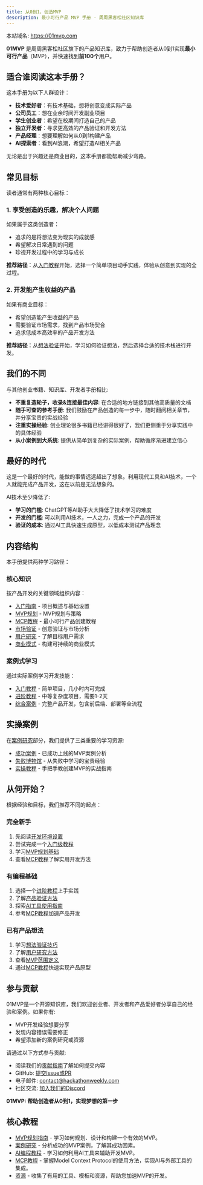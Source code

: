 ```yaml
---
title: 从0到1，创造MVP
description: 最小可行产品 MVP 手册 - 周周黑客松社区知识库
---
```


本站域名: https://01mvp.com

**01MVP** 是周周黑客松社区旗下的产品知识库，致力于帮助创造者从0到1实现**最小可行产品**（MVP），并快速找到**前100个**用户。

## 适合谁阅读这本手册？

这本手册为以下人群设计：

- **技术爱好者**：有技术基础，想将创意变成实际产品
- **公司员工**：想在业余时间开发副业项目
- **学生创业者**：希望在校期间打造自己的产品
- **独立开发者**：寻求更高效的产品验证和开发方法
- **产品经理**：想要理解如何从0到1构建产品
- **AI探索者**：看到AI浪潮，希望打造AI相关产品

无论是出于兴趣还是商业目的，这本手册都能帮助减少弯路。

## 常见目标

读者通常有两种核心目标：

### 1. 享受创造的乐趣，解决个人问题
   
如果属于这类创造者：
- 追求的是将想法变为现实的成就感
- 希望解决日常遇到的问题
- 珍视开发过程中的学习与成长

**推荐路径**：从[入门教程](/docs/tutorials/beginners)开始，选择一个简单项目动手实践，体验从创意到实现的全过程。

### 2. 开发能产生收益的产品
   
如果有商业目标：
- 希望创造能产生收益的产品
- 需要验证市场需求，找到产品市场契合
- 追求低成本高效率的产品开发方法

**推荐路径**：从[想法验证](/docs/planning/idea-validation)开始，学习如何验证想法，然后选择合适的技术栈进行开发。

## 我们的不同

与其他创业书籍、知识库、开发者手册相比:

- **不重复造轮子，收录&连接最佳内容**: 在合适的地方链接到其他高质量的文档
- **随手可查的参考手册**: 我们鼓励在产品创造的每一步中，随时翻阅相关章节，并分享宝贵的实战经验
- **注重实操经验**: 创业理论很多书籍已经讲得很好了，我们更侧重于分享实践中的具体经验
- **从小案例到大系统**: 提供从简单到复杂的实际案例，帮助循序渐进建立信心

## 最好的时代

这是一个最好的时代，能做的事情远远超出了想象。利用现代工具和AI技术，一个人就能完成产品开发，这在以前是无法想象的。

AI技术至少降低了:

- **学习的门槛**: ChatGPT等AI助手大大降低了技术学习的难度
- **开发的门槛**: 可以利用AI技术，一人之力，完成一个产品的开发
- **验证的成本**: 通过AI工具快速生成原型，以低成本测试产品理念

## 内容结构

本手册提供两种学习路径：

### 核心知识

按产品开发的关键领域组织内容：

- [入门指南](/docs/introduction) - 项目概述与基础设置
- [MVP规划](/docs/mvp-planning) - MVP规划与策略
- [MCP教程](/docs/mcp-tutorials) - 最小可行产品创建教程
- [市场验证](/docs/planning/idea-validation) - 创意验证与市场分析
- [用户研究](/docs/planning/user-research) - 了解目标用户需求
- [商业模式](/docs/planning/business-model) - 构建可持续的商业模式

### 案例式学习

通过实际案例学习开发技能：

- [入门教程](/docs/cases/beginner) - 简单项目，几小时内可完成
- [进阶教程](/docs/cases/intermediate) - 中等复杂度项目，需要1-2天
- [综合案例](/docs/cases/advanced) - 完整产品开发，包含前后端、部署等全流程

## 实操案例

在[案例研究](/docs/case-studies)部分，我们提供了三类重要的学习资源:

- [成功案例](/docs/case-studies/success-stories) - 已成功上线的MVP案例分析
- [失败博物馆](/docs/case-studies/failure-museum) - 从失败中学习的宝贵经验
- [实操教程](/docs/case-studies/practical-tutorials) - 手把手教创建MVP的实战指南

## 从何开始？

根据经验和目标，我们推荐不同的起点：

### 完全新手

1. 先阅读[开发环境设置](/docs/introduction/setup-and-tools)
2. 尝试完成一个[入门级教程](/docs/tutorials/beginners)
3. 学习[MVP规划基础](/docs/mvp-planning)
4. 查看[MCP教程](/docs/mcp-tutorials)了解实用开发方法

### 有编程基础

1. 选择一个[进阶教程](/docs/tutorials/intermediate)上手实践
2. 了解[产品验证方法](/docs/planning/idea-validation)
3. 探索[AI工具使用指南](/docs/introduction/ai-tools)
4. 参考[MCP教程](/docs/mcp-tutorials)加速产品开发

### 已有产品想法

1. 学习[想法验证技巧](/docs/planning/idea-validation)
2. 了解[用户研究方法](/docs/planning/user-research)
3. 查看[MVP范围定义](/docs/mvp-planning/defining-scope)
4. 通过[MCP教程](/docs/mcp-tutorials)快速实现产品原型

## 参与贡献

01MVP是一个开源知识库，我们欢迎创业者、开发者和产品爱好者分享自己的经验和案例。如果你有:

- MVP开发经验想要分享
- 发现内容错误需要修正
- 希望添加新的案例研究或资源

请通过以下方式参与贡献:

- 阅读我们的[贡献指南](/docs/contribute)了解如何提交内容
- GitHub: [提交Issue或PR](https://github.com/mvp-community/01mvp)
- 电子邮件: contact@hackathonweekly.com
- 社区交流: [加入我们的Discord](https://discord.gg/01mvp)

**01MVP: 帮助创造者从0到1，实现梦想的第一步**

## 核心教程

- [MVP规划指南](/docs/guide/mvp-planning) - 学习如何规划、设计和构建一个有效的MVP。
- [案例研究](/docs/guide/case-studies) - 分析成功的MVP案例，了解其成功因素。
- [AI编程教程](/docs/guide/ai-programming-tutorials) - 学习如何利用AI工具来辅助开发MVP。
- [MCP教程](/docs/guide/mcp-tutorials) - 掌握Model Context Protocol的使用方法，实现AI与外部工具的集成。
- [资源](/docs/guide/resources) - 收集了有用的工具、模板和资源，帮助您加速MVP的开发。

